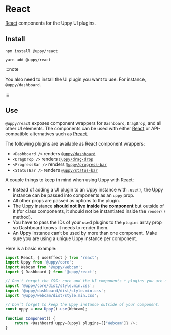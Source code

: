 
# React

[React][] components for the Uppy UI plugins.

## Install

<Tabs>
  <TabItem value="npm" label="NPM" default>

```shell
npm install @uppy/react
```

  </TabItem>

  <TabItem value="yarn" label="Yarn">

```shell
yarn add @uppy/react
```

  </TabItem>
</Tabs>

:::note

You also need to install the UI plugin you want to use. For instance,
`@uppy/dashboard`.

:::

## Use

`@uppy/react` exposes component wrappers for `Dashboard`, `DragDrop`, and all
other UI elements. The components can be used with either [React][] or
API-compatible alternatives such as [Preact][].

The following plugins are available as React component wrappers:

- `<Dashboard />` renders [`@uppy/dashboard`](/docs/user-interfaces/dashboard)
- `<DragDrop />` renders [`@uppy/drag-drop`](/docs/user-interfaces/drag-drop)
- `<ProgressBar />` renders
  [`@uppy/progress-bar`](/docs/user-interfaces/progress-bar)
- `<StatusBar />` renders [`@uppy/status-bar`](/docs/user-interfaces/status-bar)

A couple things to keep in mind when using Uppy with React:

- Instead of adding a UI plugin to an Uppy instance with `.use()`, the Uppy
  instance can be passed into components as an `uppy` prop.
- All other props are passed as options to the plugin.
- The Uppy instance **should not live inside the component** but outside of it
  (for class components, it should not be instantiated inside the `render()`
  method).
- You have to pass the IDs of your `use`d plugins to the `plugins` array prop so
  Dashboard knows it needs to render them.
- An Uppy instance can’t be used by more than one component. Make sure you are
  using a unique Uppy instance per component.

Here is a basic example:

```js
import React, { useEffect } from 'react';
import Uppy from '@uppy/core';
import Webcam from '@uppy/webcam';
import { Dashboard } from '@uppy/react';

// Don't forget the CSS: core and the UI components + plugins you are using.
import '@uppy/core/dist/style.min.css';
import '@uppy/dashboard/dist/style.min.css';
import '@uppy/webcam/dist/style.min.css';

// Don’t forget to keep the Uppy instance outside of your component.
const uppy = new Uppy().use(Webcam);

function Component() {
	return <Dashboard uppy={uppy} plugins={['Webcam']} />;
}
```

[react]: https://facebook.github.io/react
[preact]: https://preactjs.com/
